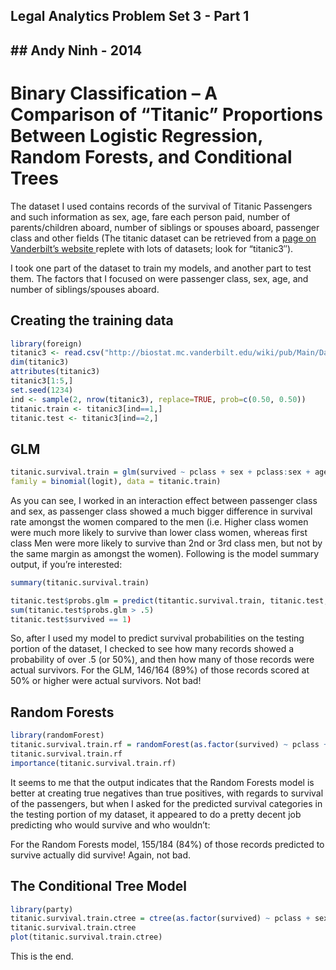 Legal Analytics Problem Set 3 - Part 1
-----------------------------------------------------------------------------
## Andy Ninh - 2014
-----------------------------------------------------------------------------

# Binary Classification – A Comparison of “Titanic” Proportions Between Logistic Regression, Random Forests, and Conditional Trees

The dataset I used contains records of the survival of Titanic Passengers and such information as sex, age, fare each person paid, number of parents/children aboard, number of siblings or spouses aboard, passenger class and other fields (The titanic dataset can be retrieved from a <a href="http://biostat.mc.vanderbilt.edu/twiki/bin/view/Main/DataSets">page on Vanderbilt’s website </a> replete with lots of datasets; look for “titanic3″).

I took one part of the dataset to train my models, and another part to test them.  The factors that I focused on were passenger class, sex, age, and number of siblings/spouses aboard.

## Creating the training data
```r
library(foreign)
titanic3 <- read.csv("http://biostat.mc.vanderbilt.edu/wiki/pub/Main/DataSets/titanic3.csv")
dim(titanic3)
attributes(titanic3)
titanic3[1:5,]
set.seed(1234)
ind <- sample(2, nrow(titanic3), replace=TRUE, prob=c(0.50, 0.50))
titanic.train <- titanic3[ind==1,]
titanic.test <- titanic3[ind==2,]
```

## GLM
```r
titanic.survival.train = glm(survived ~ pclass + sex + pclass:sex + age + sibsp,
family = binomial(logit), data = titanic.train)
```

As you can see, I worked in an interaction effect between passenger class and sex, as passenger class showed a much bigger difference in survival rate amongst the women compared to the men (i.e. Higher class women were much more likely to survive than lower class women, whereas first class Men were more likely to survive than 2nd or 3rd class men, but not by the same margin as amongst the women).  Following is the model summary output, if you’re interested:
```r
summary(titanic.survival.train)
```

```r
titanic.test$probs.glm = predict(titantic.survival.train, titanic.test, type=”response”)
sum(titanic.test$probs.glm > .5)
titanic.test$survived == 1)
```

So, after I used my model to predict survival probabilities on the testing portion of the dataset, I checked to see how many records showed a probability of over .5 (or 50%), and then how many of those records were actual survivors.  For the GLM, 146/164 (89%) of those records scored at 50% or higher were actual survivors.  Not bad!

## Random Forests
```r
library(randomForest)
titanic.survival.train.rf = randomForest(as.factor(survived) ~ pclass + sex + age + sibsp, data=titanic.train,ntree=5000, importance=TRUE, na.action = na.omit)
titanic.survival.train.rf
importance(titanic.survival.train.rf)
```
It seems to me that the output indicates that the Random Forests model is better at creating true negatives than true positives, with regards to survival of the passengers, but when I asked for the predicted survival categories in the testing portion of my dataset, it appeared to do a pretty decent job predicting who would survive and who wouldn’t:

For the Random Forests model, 155/184 (84%) of those records predicted to survive actually did survive!  Again, not bad.

## The Conditional Tree Model
```r
library(party)
titanic.survival.train.ctree = ctree(as.factor(survived) ~ pclass + sex + age + sibsp, data=titanic.train)
titanic.survival.train.ctree
plot(titanic.survival.train.ctree)
```

This is the end.